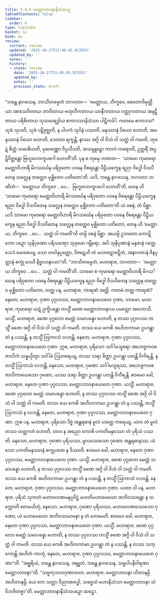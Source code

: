 ```yaml
---
title: 5.4.6 မေတ္တာဘာဝနာနိသံသပဉှ
tableOfContents: false
sidebar:
  order: 6
type: tipitaka
basket: su
book: mi
review:
  current: review
  updated: '2025-10-27T21:48:45.913553'
  updated_by: ''
  notes: ''
  history:
  - state: review
    date: '2025-10-27T21:48:45.913553'
    updated_by: ''
    notes: ''
    previous_state: draft
---
```



<ReviewStatus review={frontmatter.review} showDetails={true} />

<HypothesisAnnotation frontmatter={frontmatter} />

<DynamicBreadcrumb />

<Division number="155" book="mi" e="ch" v="28">

<Paragraph number="882" book="mi">
“ဘန္တေ နာဂသေန, ဘာသိတမ္ပေတံ ဘဂဝတာ—  ‘မေတ္တာယ, ဘိက္ခဝေ, စေတောဝိမုတ္တိယာ အာသေဝိတာယ ဘာဝိတာယ ဗဟုလီကတာယ ယာနီကတာယ ဝတ္ထုကတာယ အနုဋ္ဌိတာယ ပရိစိတာယ သုသမာရဒ္ဓါယ ဧကာဒသာနိသံသာ ပါဋိကင်္ခါ. ကတမေ ဧကာဒသ? သုခံ သုပတိ, သုခံ ပဋိဗုဇ္ဈတိ, န ပါပကံ သုပိနံ ပဿတိ, မနုဿာနံ ပိယော ဟောတိ, အမနုဿာနံ ပိယော ဟောတိ, ဒေဝတာ ရက္ခန္တိ, နာဿ အဂ္ဂိ ဝါ ဝိသံ ဝါ သတ္ထံ ဝါ ကမတိ, တုဝဋံ စိတ္တံ သမာဓိယတိ, မုခဝဏ္ဏော ဝိပ္ပသီဒတိ, အသမ္မူဠှော ကာလံ ကရောတိ, ဥတ္တရိံ အပ္ပဋိဝိဇ္ဈန္တော ဗြဟ္မလောကူပဂေါ ဟောတီ’တိ. ပုန စ တုမှေ ဘဏထ—  ‘သာမော ကုမာရော မေတ္တာဝိဟာရီ မိဂသင်္ဃေန ပရိဝုတော ပဝနေ ဝိစရန္တော ပီဠိယက္ခေန ရညာ ဝိဒ္ဓေါ ဝိသပီတေန သလ္လေန တတ္ထေဝ မုစ္ဆိတော ပတိတော’တိ.
</Paragraph>

<Paragraph number="883" book="mi">
ယဒိ, ဘန္တေ နာဂသေန, ဘဂဝတာ ဘဏိတံ—  ‘မေတ္တာယ ဘိက္ခဝေ …ပေ…  ဗြဟ္မလောကူပဂေါ ဟောတီ’တိ, တေန ဟိ ‘သာမော ကုမာရော မေတ္တာဝိဟာရီ မိဂသင်္ဃေန ပရိဝုတော ပဝနေ ဝိစရန္တော ပီဠိယက္ခေန ရညာ ဝိဒ္ဓေါ ဝိသပီတေန သလ္လေန တတ္ထေဝ မုစ္ဆိတော ပတိတော’တိ ယံ ဝစနံ, တံ မိစ္ဆာ. ယဒိ သာမော ကုမာရော မေတ္တာဝိဟာရီ မိဂသင်္ဃေန ပရိဝုတော ပဝနေ ဝိစရန္တော ပီဠိယက္ခေန ရညာ ဝိဒ္ဓေါ ဝိသပီတေန သလ္လေန တတ္ထေဝ မုစ္ဆိတော ပတိတော, တေန ဟိ ‘မေတ္တာယ, ဘိက္ခဝေ …ပေ…  သတ္ထံ ဝါ ကမတီ’တိ တမ္ပိ ဝစနံ မိစ္ဆာ. အယမ္ပိ ဥဘတော ကောဋိကော ပဉှော သုနိပုဏော ပရိသဏှော သုခုမော ဂမ္ဘီရော, အပိ သုနိပုဏာနံ မနုဇာနံ ဂတ္တေ သေဒံ မောစေယျ, သော တဝါနုပ္ပတ္တော, ဝိဇဋေဟိ တံ မဟာဇဋာဇဋိတံ, အနာဂတာနံ ဇိနပုတ္တာနံ စက္ခုံ ဒေဟိ နိဗ္ဗာဟနာယာ”တိ.
</Paragraph>

<Paragraph number="884" book="mi">
“ဘာသိတမ္ပေတံ, မဟာရာဇ, ဘဂဝတာ—  ‘မေတ္တာယ ဘိက္ခဝေ …ပေ…  သတ္ထံ ဝါ ကမတီ’တိ. သာမော စ ကုမာရော မေတ္တာဝိဟာရီ မိဂသင်္ဃေန ပရိဝုတော ပဝနေ ဝိစရန္တော ပီဠိယက္ခေန ရညာ ဝိဒ္ဓေါ ဝိသပီတေန သလ္လေန တတ္ထေဝ မုစ္ဆိတော ပတိတော, တတ္ထ ပန, မဟာရာဇ, ကာရဏံ အတ္ထိ. ကတမံ တတ္ထ ကာရဏံ? နေတေ, မဟာရာဇ, ဂုဏာ ပုဂ္ဂလဿ, မေတ္တာဘာဝနာယေတေ ဂုဏာ, သာမော, မဟာရာဇ, ကုမာရော ဃဋံ ဥက္ခိပန္တော တသ္မိံ ခဏေ မေတ္တာဘာဝနာယ ပမတ္တော အဟောသိ.
</Paragraph>

<Paragraph number="885" book="mi">
ယသ္မိံ, မဟာရာဇ, ခဏေ ပုဂ္ဂလော မေတ္တံ သမာပန္နော ဟောတိ, န တဿ ပုဂ္ဂလဿ တသ္မိံ ခဏေ အဂ္ဂိ ဝါ ဝိသံ ဝါ သတ္ထံ ဝါ ကမတိ. တဿ ယေ ကေစိ အဟိတကာမာ ဥပဂန္တွာ တံ န ပဿန္တိ, န တသ္မိံ ဩကာသံ လဘန္တိ. နေတေ, မဟာရာဇ, ဂုဏာ ပုဂ္ဂလဿ, မေတ္တာဘာဝနာယေတေ ဂုဏာ. ဣဓ, မဟာရာဇ, ပုရိသော သင်္ဂါမသူရော အဘေဇ္ဇကဝစဇာလိကံ သန္နယှိတွာ သင်္ဂါမံ ဩတရေယျ, တဿ သရာ ခိတ္တာ ဥပဂန္တွာ ပတန္တိ ဝိကိရန္တိ, န တသ္မိံ ဩကာသံ လဘန္တိ, နေသော, မဟာရာဇ, ဂုဏော သင်္ဂါမသူရဿ, အဘေဇ္ဇကဝစဇာလိကာယေသော ဂုဏော, ယဿ သရာ ခိတ္တာ ဥပဂန္တွာ ပတန္တိ ဝိကိရန္တိ. ဧဝမေဝ ခေါ, မဟာရာဇ, နေတေ ဂုဏာ ပုဂ္ဂလဿ, မေတ္တာဘာဝနာယေတေ ဂုဏာ.
</Paragraph>

<Paragraph number="886" book="mi">
ယသ္မိံ, မဟာရာဇ, ခဏေ ပုဂ္ဂလော မေတ္တံ သမာပန္နော ဟောတိ, န တဿ ပုဂ္ဂလဿ တသ္မိံ ခဏေ အဂ္ဂိ ဝါ ဝိသံ ဝါ သတ္ထံ ဝါ ကမတိ. တဿ ယေ ကေစိ အဟိတကာမာ ဥပဂန္တွာ တံ န ပဿန္တိ, တသ္မိံ ဩကာသံ န လဘန္တိ, နေတေ, မဟာရာဇ, ဂုဏာ ပုဂ္ဂလဿ, မေတ္တာဘာဝနာယေတေ ဂုဏာ. ဣဓ ပန, မဟာရာဇ, ပုရိသော ဒိဗ္ဗံ အန္တရဓာနံ မူလံ ဟတ္ထေ ကရေယျ, ယာဝ တံ မူလံ တဿ ဟတ္ထဂတံ ဟောတိ, တာဝ န အညော ကောစိ ပကတိမနုဿော တံ ပုရိသံ ပဿတိ. နေသော, မဟာရာဇ, ဂုဏော ပုရိသဿ, မူလဿေသော ဂုဏော အန္တရဓာနဿ, ယံ သော ပကတိမနုဿာနံ စက္ခုပထေ န ဒိဿတိ. ဧဝမေဝ ခေါ, မဟာရာဇ, နေတေ ဂုဏာ ပုဂ္ဂလဿ, မေတ္တာဘာဝနာယေတေ ဂုဏာ.
</Paragraph>

<Paragraph number="887" book="mi">
ယသ္မိံ, မဟာရာဇ, ခဏေ ပုဂ္ဂလော မေတ္တံ သမာပန္နော ဟောတိ, န တဿ ပုဂ္ဂလဿ တသ္မိံ ခဏေ အဂ္ဂိ ဝါ ဝိသံ ဝါ သတ္ထံ ဝါ ကမတိ. တဿ ယေ ကေစိ အဟိတကာမာ ဥပဂန္တွာ တံ န ပဿန္တိ, န တသ္မိံ ဩကာသံ လဘန္တိ. နေတေ, မဟာရာဇ, ဂုဏာ ပုဂ္ဂလဿ, မေတ္တာဘာဝနာယေတေ ဂုဏာ. ယထာ ဝါ ပန, မဟာရာဇ, ပုရိသံ သုကတံ မဟာလေဏမနုပ္ပဝိဋ္ဌံ မဟတိမဟာမေဃော အဘိဝဿန္တော န သက္ကောတိ တေမယိတုံ, နေသော, မဟာရာဇ, ဂုဏော ပုရိသဿ, မဟာလေဏဿေသော ဂုဏော, ယံ မဟာမေဃော အဘိဝဿမာနော န တံ တေမေတိ. ဧဝမေဝ ခေါ, မဟာရာဇ, နေတေ ဂုဏာ ပုဂ္ဂလဿ, မေတ္တာဘာဝနာယေတေ ဂုဏာ.
</Paragraph>

<Paragraph number="888" book="mi">
ယသ္မိံ, မဟာရာဇ, ခဏေ ပုဂ္ဂလော မေတ္တံ သမာပန္နော ဟောတိ, န တဿ ပုဂ္ဂလဿ တသ္မိံ ခဏေ အဂ္ဂိ ဝါ ဝိသံ ဝါ သတ္ထံ ဝါ ကမတိ. တဿ ယေ ကေစိ အဟိတကာမာ ဥပဂန္တွာ တံ န ပဿန္တိ, န တဿ သက္ကောန္တိ အဟိတံ ကာတုံ, နေတေ, မဟာရာဇ, ဂုဏာ ပုဂ္ဂလဿ, မေတ္တာဘာဝနာယေတေ ဂုဏာ”တိ. “အစ္ဆရိယံ, ဘန္တေ နာဂသေန, အဗ္ဘုတံ, ဘန္တေ နာဂသေန, သဗ္ဗပါပနိဝါရဏာ မေတ္တာဘာဝနာ”တိ. “သဗ္ဗကုသလဂုဏာဝဟာ, မဟာရာဇ, မေတ္တာဘာဝနာ ဟိတာနမ္ပိ အဟိတာနမ္ပိ, ယေ တေ သတ္တာ ဝိညာဏဗဒ္ဓါ, သဗ္ဗေသံ မဟာနိသံသာ မေတ္တာဘာဝနာ သံဝိဘဇိတဗ္ဗာ”တိ.

</Paragraph>
</Division>

<Paragraph number="889" type="center" book="mi">
မေတ္တာဘာဝနာနိသံသပဉှော ဆဋ္ဌော.
</Paragraph>